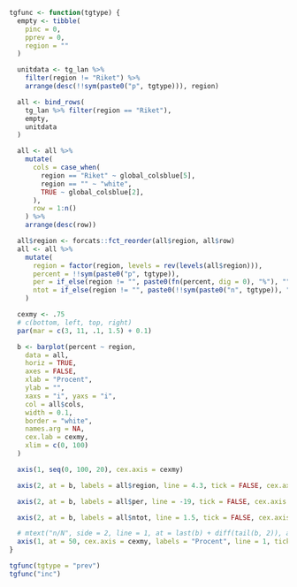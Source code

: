 ```r

tgfunc <- function(tgtype) {
  empty <- tibble(
    pinc = 0,
    pprev = 0,
    region = ""
  )

  unitdata <- tg_lan %>%
    filter(region != "Riket") %>%
    arrange(desc(!!sym(paste0("p", tgtype))), region)

  all <- bind_rows(
    tg_lan %>% filter(region == "Riket"),
    empty,
    unitdata
  )

  all <- all %>%
    mutate(
      cols = case_when(
        region == "Riket" ~ global_colsblue[5],
        region == "" ~ "white",
        TRUE ~ global_colsblue[2],
      ),
      row = 1:n()
    ) %>%
    arrange(desc(row))

  all$region <- forcats::fct_reorder(all$region, all$row)
  all <- all %>%
    mutate(
      region = factor(region, levels = rev(levels(all$region))),
      percent = !!sym(paste0("p", tgtype)),
      per = if_else(region != "", paste0(fn(percent, dig = 0), "%"), ""),
      ntot = if_else(region != "", paste0(!!sym(paste0("n", tgtype)), " av ", !!sym(paste0("tot", tgtype))), "")
    )

  cexmy <- .75
  # c(bottom, left, top, right)
  par(mar = c(3, 11, .1, 1.5) + 0.1)

  b <- barplot(percent ~ region,
    data = all,
    horiz = TRUE,
    axes = FALSE,
    xlab = "Procent",
    ylab = "",
    xaxs = "i", yaxs = "i",
    col = all$cols,
    width = 0.1,
    border = "white",
    names.arg = NA,
    cex.lab = cexmy,
    xlim = c(0, 100)
  )

  axis(1, seq(0, 100, 20), cex.axis = cexmy)

  axis(2, at = b, labels = all$region, line = 4.3, tick = FALSE, cex.axis = cexmy, las = 2, gap.axis = -10000000)

  axis(2, at = b, labels = all$per, line = -19, tick = FALSE, cex.axis = cexmy, las = 2, hadj = 0.5, gap.axis = -10000000)

  axis(2, at = b, labels = all$ntot, line = 1.5, tick = FALSE, cex.axis = cexmy, las = 2, hadj = 0.5, gap.axis = -10000000)

  # mtext("n/N", side = 2, line = 1, at = last(b) + diff(tail(b, 2)), adj = 0.5, cex = cexmy, las = 2)
  axis(1, at = 50, cex.axis = cexmy, labels = "Procent", line = 1, tick = FALSE, hadj = .5)
}
```

```r

tgfunc(tgtype = "prev")
tgfunc("inc")
```
